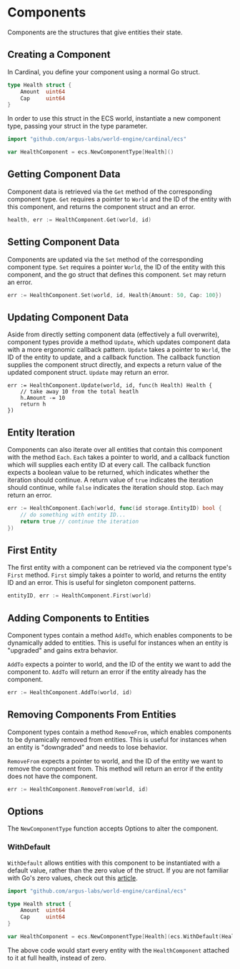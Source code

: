 # Components

Components are the structures that give entities their state.

## Creating a Component

In Cardinal, you define your component using a normal Go struct.

```go
type Health struct {
    Amount  uint64
    Cap     uint64
}
```

In order to use this struct in the ECS world, instantiate a new component type, passing your struct in the type
parameter.

```go
import "github.com/argus-labs/world-engine/cardinal/ecs"

var HealthComponent = ecs.NewComponentType[Health]()

```

## Getting Component Data
Component data is retrieved via the `Get` method of the corresponding component type. `Get` requires a pointer to `World` and the ID of the entity with this component, and returns the component struct and an error.

```go
health, err := HealthComponent.Get(world, id)
```

## Setting Component Data
Components are updated via the `Set` method of the corresponding component type. `Set` requires a pointer `World`, the ID of the entity with this component, and the go struct that defines this component. `Set` may return an error.

```go
err := HealthComponent.Set(world, id, Health{Amount: 50, Cap: 100})
```

## Updating Component Data
Aside from directly setting component data (effectively a full overwrite), component types provide a method `Update`, which updates component data with a more ergonomic callback pattern. `Update` takes a pointer to `World`, the ID of the entity to update, and a callback function. The
callback function supplies the component struct directly, and expects a return value of the updated component struct. `Update` may return an error.

```
err := HealthComponent.Update(world, id, func(h Health) Health {
    // take away 10 from the total heatlh
    h.Amount -= 10
    return h
})
```

## Entity Iteration
Components can also iterate over all entities that contain this component with the method `Each`. `Each` takes a pointer to world, and a callback function which will supplies each entity ID at every call. The callback function expects a boolean value to be returned, which indicates whether the
iteration should continue. A return value of `true` indicates the iteration should continue, while `false` indicates the iteration should stop. `Each` may return an error.

```go
err := HealthComponent.Each(world, func(id storage.EntityID) bool {
    // do something with entity ID...
	return true // continue the iteration
})
```

## First Entity
The first entity with a component can be retrieved via the component type's `First` method. `First` simply takes a pointer to world, and returns the entity ID and an error. This is useful for singleton component patterns.

```go
entityID, err := HealthComponent.First(world)
```

## Adding Components to Entities
Component types contain a method `AddTo`, which enables components to be dynamically added to entities. This is useful for instances when an entity is "upgraded" and gains extra behavior.

`AddTo` expects a pointer to world, and the ID of the entity we want to add the component to. `AddTo`
will return an error if the entity already has the component.

```go
err := HealthComponent.AddTo(world, id)
```

## Removing Components From Entities
Component types contain a method `RemoveFrom`, which enables components to be dynamically removed from entities. This is useful for instances when an entity is "downgraded" and needs to lose behavior.

`RemoveFrom` expects a pointer to world, and the ID of the entity we want to remove the component
from. This method will return an error if the entity does not have the component.

```go
err := HealthComponent.RemoveFrom(world, id)
```

## Options

The `NewComponentType` function accepts Options to alter the component.

### WithDefault
`WithDefault` allows entities with this component to be instantiated with a default value, rather than the zero value of the struct.
If you are not familiar with Go's zero values, check out this [article](https://www.scaler.com/topics/golang/golang-zero-values/).

```go
import "github.com/argus-labs/world-engine/cardinal/ecs"

type Health struct {
    Amount  uint64
    Cap     uint64
}

var HealthComponent = ecs.NewComponentType[Health](ecs.WithDefault(Health{Amount: 100, Cap: 100})
```

The above code would start every entity with the `HealthComponent` attached to it at full health, instead of zero.